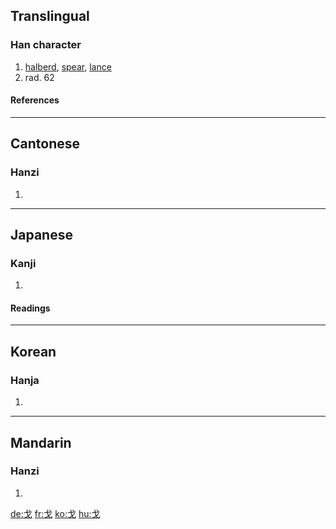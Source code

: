 ==Translingual==
===Han character===
{{Han char|rn=62|rad=戈|as=00|sn=4|four=5300<sub>0</sub>|canj=戈 (I)}}
# [[halberd]], [[spear]], [[lance]]
# rad. 62
====References====
{{Han ref|kx=0411.010|dkj=11530|dj=0752.050|hdz=21397.010|uh=6208|ud=25096|bh=A4E0|bd=42208}}
----
==Cantonese==
===Hanzi===
{{yue-hanzi|jyut=|y=gwo1}}
# {{defn|Cantonese}}
----
==Japanese==
===Kanji===
{{ja-kanji|grade=|rs=戈00}}
# {{defn|Japanese}} 
====Readings====
{{ja-readings|on=[[か]] (ka)|kun=[[ほこ]] (hoko)}}
----
==Korean==
===Hanja===
{{ko-hanja|hangeul=과|eumhun=|rv=gwa|mr=kwa|y=kwa}}
# {{defn|Korean}}
----
==Mandarin==
===Hanzi===
{{cmn-hanzi|pin=[[gē]] (ge1), [[hū]] (hu1), [[huī]] (hui1), [[xī]] (xi1)|wg=ko<sup>1</sup>, hu<sup>1</sup>, hui<sup>1</sup>, hsi<sup>1</sup>}}
# {{defn|Mandarin}}

[[de:戈]]
[[fr:戈]]
[[ko:戈]]
[[hu:戈]]